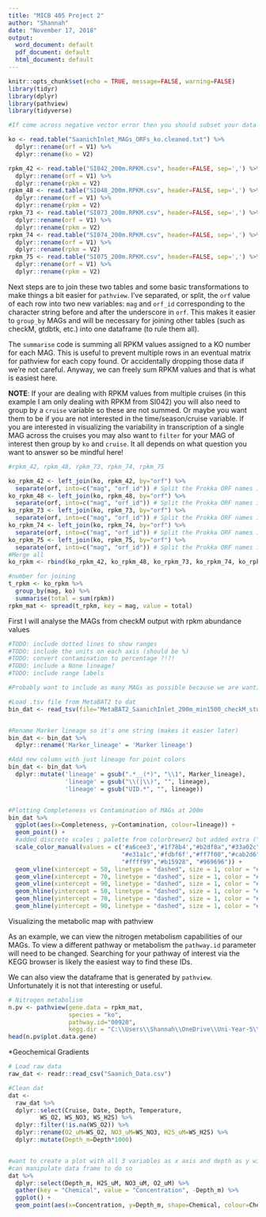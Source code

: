 ```yaml
---
title: "MICB 405 Project 2"
author: "Shannah"
date: "November 17, 2018"
output:
  word_document: default
  pdf_document: default
  html_document: default
---
```


```r
knitr::opts_chunk$set(echo = TRUE, message=FALSE, warning=FALSE)
library(tidyr)
library(dplyr)
library(pathview)
library(tidyverse)

#If come across negative vector error then you should subset your data (for ex. by proteobar)
```

```r
ko <- read.table("SaanichInlet_MAGs_ORFs_ko.cleaned.txt") %>% 
  dplyr::rename(orf = V1) %>% 
  dplyr::rename(ko = V2)

rpkm_42 <- read.table("SI042_200m.RPKM.csv", header=FALSE, sep=',') %>% 
  dplyr::rename(orf = V1) %>% 
  dplyr::rename(rpkm = V2)
rpkm_48 <- read.table("SI048_200m.RPKM.csv", header=FALSE, sep=',') %>% 
  dplyr::rename(orf = V1) %>% 
  dplyr::rename(rpkm = V2)
rpkm_73 <- read.table("SI073_200m.RPKM.csv", header=FALSE, sep=',') %>% 
  dplyr::rename(orf = V1) %>% 
  dplyr::rename(rpkm = V2)
rpkm_74 <- read.table("SI074_200m.RPKM.csv", header=FALSE, sep=',') %>% 
  dplyr::rename(orf = V1) %>% 
  dplyr::rename(rpkm = V2)
rpkm_75 <- read.table("SI075_200m.RPKM.csv", header=FALSE, sep=',') %>% 
  dplyr::rename(orf = V1) %>% 
  dplyr::rename(rpkm = V2)
```

Next steps are to join these two tables and some basic transformations to make things a bit easier for `pathview`. 
I've separated, or split, the `orf` value of each row into two new variables: `mag` and `orf_id` corresponding to the character string before and after the underscore in `orf`. This makes it easier to `group_by` MAGs and will be necessary for joining other tables (such as checkM, gtdbtk, etc.) into one dataframe (to rule them all).

The `summarise` code is summing all RPKM values assigned to a KO number for each MAG. This is useful to prevent multiple rows in an eventual matrix for pathview for each copy found. Or accidentally dropping those data if we're not careful. Anyway, we can freely sum RPKM values and that is what is easiest here.

__NOTE__: If your are dealing with RPKM values from multiple cruises (in this example I am only dealing with RPKM from SI042) you will also need to group by a `cruise` variable so these are not summed. Or maybe you want them to be if you are not interested in the time/season/cruise variable. 
If you are interested in visualizing the variability in transcription of a single MAG across the cruises you may also want to `filter` for your MAG of interest then group by `ko` and `cruise`. It all depends on what question you want to answer so be mindful here!

```r
#rpkm_42, rpkm_48, rpkm_73, rpkm_74, rpkm_75

ko_rpkm_42 <- left_join(ko, rpkm_42, by="orf") %>% 
  separate(orf, into=c("mag", "orf_id")) # Split the Prokka ORF names into MAG identifier and ORF
ko_rpkm_48 <- left_join(ko, rpkm_48, by="orf") %>% 
  separate(orf, into=c("mag", "orf_id")) # Split the Prokka ORF names into MAG identifier and ORF
ko_rpkm_73 <- left_join(ko, rpkm_73, by="orf") %>% 
  separate(orf, into=c("mag", "orf_id")) # Split the Prokka ORF names into MAG identifier and ORF
ko_rpkm_74 <- left_join(ko, rpkm_74, by="orf") %>% 
  separate(orf, into=c("mag", "orf_id")) # Split the Prokka ORF names into MAG identifier and ORF
ko_rpkm_75 <- left_join(ko, rpkm_75, by="orf") %>% 
  separate(orf, into=c("mag", "orf_id")) # Split the Prokka ORF names into MAG identifier and ORF
#Merge all
ko_rpkm <- rbind(ko_rpkm_42, ko_rpkm_48, ko_rpkm_73, ko_rpkm_74, ko_rpkm_75)

#number for joining
t_rpkm <- ko_rpkm %>% 
  group_by(mag, ko) %>% 
  summarise(total = sum(rpkm)) 
rpkm_mat <- spread(t_rpkm, key = mag, value = total)
```


First I will analyse the MAGs from checkM output with rpkm abundance values
```r

#TODO: include dotted lines to show ranges
#TODO: include the units on each axis (should be %)
#TODO: convert contamination to percentage ?!?!
#TODO: include a None lineage?
#TODO: include range labels

#Probably want to include as many MAGs as possible because we are wanting to fill in a pathway

#Load .tsv file from MetaBAT2 to dat
bin_dat <- read_tsv(file="MetaBAT2_SaanichInlet_200m_min1500_checkM_stdout.tsv", col_names = TRUE)


#Rename Marker lineage so it's one string (makes it easier later)
bin_dat <- bin_dat %>%
  dplyr::rename('Marker_lineage' = 'Marker lineage')

#Add new column with just lineage for point colors
bin_dat <- bin_dat %>%
  dplyr::mutate('lineage' = gsub(".*__(*)", "\\1", Marker_lineage),
                'lineage' = gsub("\\(|\\)", "", lineage),
                'lineage' = gsub("UID.*", "", lineage))


#Plotting Completeness vs Contamination of MAGs at 200m
bin_dat %>%
  ggplot(aes(x=Completeness, y=Contamination, colour=lineage)) +
  geom_point() +
  #added discrete scales ; palette from colorbrewer2 but added extra ("#969696") b/c 13 values
  scale_color_manual(values = c('#a6cee3','#1f78b4',"#b2df8a","#33a02c","#fb9a99",
                                "#e31a1c",'#fdbf6f',"#ff7f00","#cab2d6","#6a3d9a",
                                "#ffff99","#b15928", "#969696")) + 
  geom_vline(xintercept = 50, linetype = "dashed", size = 1, color = "#808080") + 
  geom_vline(xintercept = 70, linetype = "dashed", size = 1, color = "#808080") + #TODO: check what this value is
  geom_vline(xintercept = 90, linetype = "dashed", size = 1, color = "#808080") + #TODO: check what this value is
  geom_hline(yintercept = 50, linetype = "dashed", size = 1, color = "#808080") + #TODO: check what this value is
  geom_hline(yintercept = 70, linetype = "dashed", size = 1, color = "#808080") + #TODO: check what this value is
  geom_hline(yintercept = 90, linetype = "dashed", size = 1, color = "#808080")   #TODO: check what this value is

```

Visualizing the metabolic map with pathview

As an example, we can view the nitrogen metabolism capabilities of our MAGs. To view a different pathway or metabolism the `pathway.id` parameter will need to be changed. Searching for your pathway of interest via the KEGG browser is likely the easiest way to find these IDs.

We can also view the dataframe that is generated by `pathview`. Unfortunately it is not that interesting or useful.

```r
# Nitrogen metabolism
n.pv <- pathview(gene.data = rpkm_mat,
                 species = "ko",
                 pathway.id="00920",
                 kegg.dir = "C:\\Users\\Shannah\\OneDrive\\Uni-Year-5\\MICB_405\\Project2")
head(n.pv$plot.data.gene)
```


*Geochemical Gradients


```r
# Load raw data
raw_dat <- readr::read_csv("Saanich_Data.csv")

#Clean dat
dat <- 
  raw_dat %>%
  dplyr::select(Cruise, Date, Depth, Temperature,
         WS_O2, WS_NO3, WS_H2S) %>%
  dplyr::filter(!is.na(WS_O2)) %>%
  dplyr::rename(O2_uM=WS_O2, NO3_uM=WS_NO3, H2S_uM=WS_H2S) %>%
  dplyr::mutate(Depth_m=Depth*1000)


#want to create a plot with all 3 variables as x axis and depth as y with shape as type
#can manipulate data frame to do so
dat %>%
  dplyr::select(Depth_m, H2S_uM, NO3_uM, O2_uM) %>%
  gather(key = "Chemical", value = "Concentration", -Depth_m) %>%
  ggplot() +
  geom_point(aes(x=Concentration, y=Depth_m, shape=Chemical, colour=Chemical))
  

```


